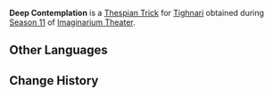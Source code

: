 {{Thespian Trick Infobox
|title     = Deep Contemplation
|image     = Deep Contemplation Tighnari Preview.png
|name      = Deep Contemplation
|character = Tighnari
|date      = 2025-05-01
|season    = 11
}}
'''Deep Contemplation''' is a [[Thespian Trick]] for [[Tighnari]] obtained during [[Imaginarium Theater/Seasons/2025-05-01|Season 11]] of [[Imaginarium Theater]].

==Other Languages==
{{Other Languages|Deep Contemplation (Shikanoin Heizou)}}

==Change History==
{{Change History|5.5}}